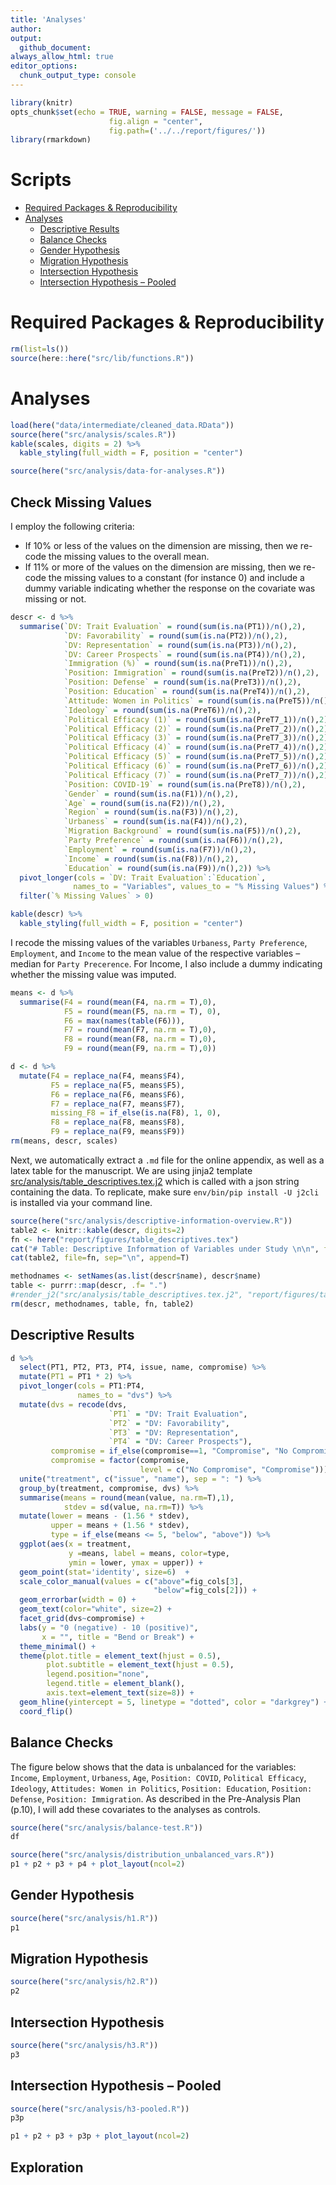 ```yaml
---
title: 'Analyses'
author: 
output: 
  github_document:
always_allow_html: true
editor_options: 
  chunk_output_type: console
---
```


```r
library(knitr)
opts_chunk$set(echo = TRUE, warning = FALSE, message = FALSE,
                      fig.align = "center",
                      fig.path=('../../report/figures/'))
library(rmarkdown)
```

# Scripts
- [Required Packages &amp; Reproducibility](#required-packages-&amp;-reproducibility)
- [Analyses](#analyses)
  - [Descriptive Results](#descriptive-results)
  - [Balance Checks](#balance-checks)
  - [Gender Hypothesis](#gender-hypothesis)
  - [Migration Hypothesis](#migration-hypothesis)
  - [Intersection Hypothesis](#intersection-hypothesis)
  - [Intersection Hypothesis -- Pooled](#intersection-hypothesis--pooled)

# Required Packages &amp; Reproducibility
```r
rm(list=ls())
source(here::here("src/lib/functions.R"))
```

# Analyses
```r
load(here("data/intermediate/cleaned_data.RData"))
source(here("src/analysis/scales.R"))
kable(scales, digits = 2) %>%
  kable_styling(full_width = F, position = "center")
```

```r
source(here("src/analysis/data-for-analyses.R"))
```

## Check Missing Values
I employ the following criteria:

- If 10% or less of the values on the dimension are missing, then we re-code the missing values to the overall mean.
- If 11% or more of the values on the dimension are missing, then we re-code the missing values to a constant (for instance 0) and include a dummy variable indicating whether the response on the covariate was missing or not.

```r
descr <- d %>%
  summarise(`DV: Trait Evaluation` = round(sum(is.na(PT1))/n(),2),
            `DV: Favorability` = round(sum(is.na(PT2))/n(),2),
            `DV: Representation` = round(sum(is.na(PT3))/n(),2),
            `DV: Career Prospects` = round(sum(is.na(PT4))/n(),2),
            `Immigration (%)` = round(sum(is.na(PreT1))/n(),2),
            `Position: Immigration` = round(sum(is.na(PreT2))/n(),2),
            `Position: Defense` = round(sum(is.na(PreT3))/n(),2),
            `Position: Education` = round(sum(is.na(PreT4))/n(),2),
            `Attitude: Women in Politics` = round(sum(is.na(PreT5))/n(),2),
            `Ideology` = round(sum(is.na(PreT6))/n(),2),
            `Political Efficacy (1)` = round(sum(is.na(PreT7_1))/n(),2),
            `Political Efficacy (2)` = round(sum(is.na(PreT7_2))/n(),2),
            `Political Efficacy (3)` = round(sum(is.na(PreT7_3))/n(),2),
            `Political Efficacy (4)` = round(sum(is.na(PreT7_4))/n(),2),
            `Political Efficacy (5)` = round(sum(is.na(PreT7_5))/n(),2),
            `Political Efficacy (6)` = round(sum(is.na(PreT7_6))/n(),2),
            `Political Efficacy (7)` = round(sum(is.na(PreT7_7))/n(),2),
            `Position: COVID-19` = round(sum(is.na(PreT8))/n(),2),
            `Gender` = round(sum(is.na(F1))/n(),2),
            `Age` = round(sum(is.na(F2))/n(),2),
            `Region` = round(sum(is.na(F3))/n(),2),
            `Urbaness` = round(sum(is.na(F4))/n(),2),
            `Migration Background` = round(sum(is.na(F5))/n(),2),
            `Party Preference` = round(sum(is.na(F6))/n(),2),
            `Employment` = round(sum(is.na(F7))/n(),2),
            `Income` = round(sum(is.na(F8))/n(),2),
            `Education` = round(sum(is.na(F9))/n(),2)) %>%
  pivot_longer(cols = `DV: Trait Evaluation`:`Education`,
              names_to = "Variables", values_to = "% Missing Values") %>%
  filter(`% Missing Values` > 0) 

kable(descr) %>%
  kable_styling(full_width = F, position = "center")
```

I recode the missing values of the variables `Urbaness`, `Party Preference`, `Employment`, and `Income` to the mean value of the respective variables -- median for `Party Precerence`.
For Income, I also include a dummy indicating whether the missing value was imputed.

```r
means <- d %>%
  summarise(F4 = round(mean(F4, na.rm = T),0),
            F5 = round(mean(F5, na.rm = T), 0),
            F6 = max(names(table(F6))),
            F7 = round(mean(F7, na.rm = T),0),
            F8 = round(mean(F8, na.rm = T),0),
            F9 = round(mean(F9, na.rm = T),0))

d <- d %>%
  mutate(F4 = replace_na(F4, means$F4),
         F5 = replace_na(F5, means$F5),
         F6 = replace_na(F6, means$F6),
         F7 = replace_na(F7, means$F7),
         missing_F8 = if_else(is.na(F8), 1, 0),
         F8 = replace_na(F8, means$F8),
         F9 = replace_na(F9, means$F9))
rm(means, descr, scales)
```

Next, we automatically extract a `.md` file for the online appendix, as well as a  latex table for the manuscript. 
We are using jinja2 template [src/analysis/table_descriptives.tex.j2](table.tex.j2) which is called with a json string containing the data.
To replicate, make sure `env/bin/pip install -U j2cli` is installed via your command line.

```r
source(here("src/analysis/descriptive-information-overview.R"))
table2 <- knitr::kable(descr, digits=2)
fn <- here("report/figures/table_descriptives.tex")
cat("# Table: Descriptive Information of Variables under Study \n\n", file=fn)
cat(table2, file=fn, sep="\n", append=T)

methodnames <- setNames(as.list(descr$name), descr$name)
table <- purrr::map(descr, .f= ".") 
#render_j2("src/analysis/table_descriptives.tex.j2", "report/figures/table_descriptives.tex", data=list(data=table, methods=methodnames)
rm(descr, methodnames, table, fn, table2)
```

## Descriptive Results
```r
d %>%
  select(PT1, PT2, PT3, PT4, issue, name, compromise) %>%
  mutate(PT1 = PT1 * 2) %>%
  pivot_longer(cols = PT1:PT4,
               names_to = "dvs") %>%
  mutate(dvs = recode(dvs,
                      `PT1` = "DV: Trait Evaluation",
                      `PT2` = "DV: Favorability",
                      `PT3` = "DV: Representation",
                      `PT4` = "DV: Career Prospects"),
         compromise = if_else(compromise==1, "Compromise", "No Compromise"),
         compromise = factor(compromise,
                             level = c("No Compromise", "Compromise"))) %>%
  unite("treatment", c("issue", "name"), sep = ": ") %>%
  group_by(treatment, compromise, dvs) %>%
  summarise(means = round(mean(value, na.rm=T),1),
            stdev = sd(value, na.rm=T)) %>%
  mutate(lower = means - (1.56 * stdev),
         upper = means + (1.56 * stdev),
         type = if_else(means <= 5, "below", "above")) %>%
  ggplot(aes(x = treatment, 
             y =means, label = means, color=type,
             ymin = lower, ymax = upper)) +
  geom_point(stat='identity', size=6)  +
  scale_color_manual(values = c("above"=fig_cols[3],
                                "below"=fig_cols[2])) +
  geom_errorbar(width = 0) +
  geom_text(color="white", size=2) +
  facet_grid(dvs~compromise) +
  labs(y = "0 (negative) - 10 (positive)", 
       x = "", title = "Bend or Break") +
  theme_minimal() +
  theme(plot.title = element_text(hjust = 0.5),
        plot.subtitle = element_text(hjust = 0.5),
        legend.position="none",
        legend.title = element_blank(),
        axis.text=element_text(size=8)) +
  geom_hline(yintercept = 5, linetype = "dotted", color = "darkgrey") +
  coord_flip() 
```

## Balance Checks

The figure below shows that the data is unbalanced for the variables: `Income`, `Employment`, `Urbaness`, `Age`, `Position: COVID`, `Political Efficacy`, `Ideology`,
`Attitudes: Women in Politics`, `Position: Education`, `Position: Defense`, `Position: Immigration`.
As described in the Pre-Analysis Plan (p.10), I will add these covariates to the analyses as controls.

```r
source(here("src/analysis/balance-test.R"))
df
```

```r
source(here("src/analysis/distribution_unbalanced_vars.R"))
p1 + p2 + p3 + p4 + plot_layout(ncol=2)
```

## Gender Hypothesis 
```r
source(here("src/analysis/h1.R"))
p1
```

## Migration Hypothesis
```r
source(here("src/analysis/h2.R"))
p2
```

## Intersection Hypothesis
```r
source(here("src/analysis/h3.R"))
p3
```

## Intersection Hypothesis -- Pooled
```r
source(here("src/analysis/h3-pooled.R"))
p3p
```

```r
p1 + p2 + p3 + p3p + plot_layout(ncol=2)
```

## Exploration
